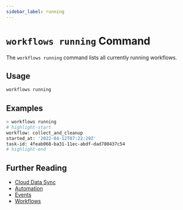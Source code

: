 ```yaml
---
sidebar_label: running
---
```


# `workflows running` Command

The `workflows running` command lists all currently running workflows.

## Usage

```bash
workflows running
```

## Examples

```bash
> workflows running
# highlight-start
workflow: collect_and_cleanup
started_at: '2022-04-12T07:22:29Z'
task-id: 4feab068-ba31-11ec-abdf-dad780437c54
# highlight-end
```

## Further Reading

- [Cloud Data Sync](../../../../concepts/cloud-data-sync/index.mdx)
- [Automation](../../../../concepts/automation/index.mdx)
- [Events](../../../events/index.mdx)
- [Workflows](../../../workflows/index.mdx)
